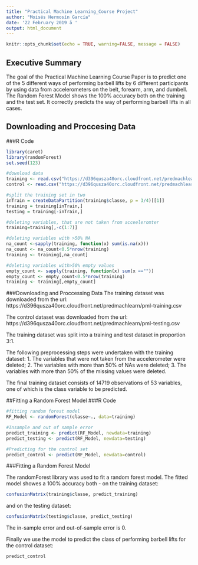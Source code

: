 ```yaml
---
title: "Practical Machine Learning_Course Project"
author: "Moisés Hermosín García"
date: '22 February 2019 ã '
output: html_document
---
```


```r
knitr::opts_chunk$set(echo = TRUE, warning=FALSE, message = FALSE)
```

## Executive Summary
The goal of the Practical Machine Learning Course Paper is to predict one of the 5 different ways of performing barbell lifts by 6 different participants by using data from accelerometers on the belt, forearm, arm, and dumbell. 
The Random Forest Model shows the 100% accuracy both on the training and the test set. It correctly predicts the way of performing barbell lifts in all cases.

## Downloading and Proccesing Data
###R Code
```r
library(caret)
library(randomForest)
set.seed(123)

#download data
training <- read.csv("https://d396qusza40orc.cloudfront.net/predmachlearn/pml-training.csv")
control <- read.csv("https://d396qusza40orc.cloudfront.net/predmachlearn/pml-testing.csv")

#split the training set in two
inTrain = createDataPartition(training$classe, p = 3/4)[[1]]
training = training[inTrain,]
testing = training[-inTrain,]

#deleting variables, that are not taken from acceeleromter
training=training[,-c(1:7)]

#deleting variables with >50% NA
na_count <-sapply(training, function(x) sum(is.na(x)))
na_count <- na_count<0.5*nrow(training)
training <- training[,na_count]

#deleting variables with>50% empty values
empty_count <- sapply(training, function(x) sum(x ==""))
empty_count <- empty_count<0.5*nrow(training)
training <- training[,empty_count]
```

###Downloading and Proccessing Data
The training dataset was downloaded from the url: https://d396qusza40orc.cloudfront.net/predmachlearn/pml-training.csv

The control dataset was downloaded from the url:
https://d396qusza40orc.cloudfront.net/predmachlearn/pml-testing.csv

The training dataset was split into a training and test dataset in proportion 3:1.

The following preprocessing steps were undertaken with the training dataset:
1. The variables that were not taken from the accelerometer were deleted;
2. The variables with more than 50% of NAs were deleted;
3. The variables with more than 50% of the missing values were deleted.

The final training dataset consists of 14719 observations of 53 variables, one of which is the class variable to be predicted.

##Fitting a Random Forest Model
###R Code
```r
#fitting random forest model
RF_Model <- randomForest(classe~., data=training)

#Insample and out of sample error
predict_training <- predict(RF_Model, newdata=training)
predict_testing <- predict(RF_Model, newdata=testing)

#Predicting for the control set
predict_control <- predict(RF_Model, newdata=control)

```

###Fitting a Random Forest Model

The randomForest library was used to fit a random forest model. The fitted model showes a 100% accuracy both - on the training dataset:

``` r
confusionMatrix(training$classe, predict_training)
```

and on the testing dataset:

``` r
confusionMatrix(testing$classe, predict_testing)
```
The in-sample error and out-of-sample error is 0.

Finally we use the model to predict the class of performing barbell lifts for the control dataset:

``` r
predict_control
```
